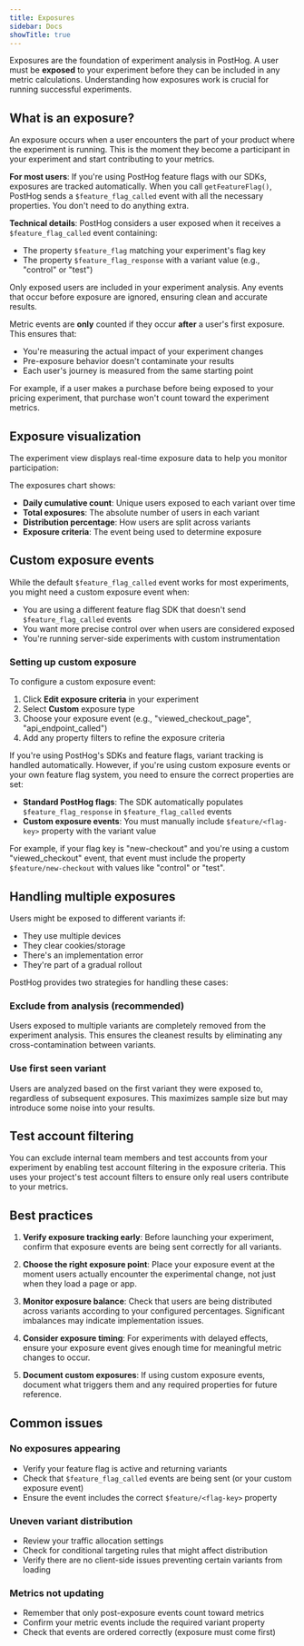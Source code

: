 ```yaml
---
title: Exposures
sidebar: Docs
showTitle: true
---
```



Exposures are the foundation of experiment analysis in PostHog. A user must be **exposed** to your experiment before they can be included in any metric calculations. Understanding how exposures work is crucial for running successful experiments.

## What is an exposure?

An exposure occurs when a user encounters the part of your product where the experiment is running. This is the moment they become a participant in your experiment and start contributing to your metrics.

**For most users**: If you're using PostHog feature flags with our SDKs, exposures are tracked automatically. When you call `getFeatureFlag()`, PostHog sends a `$feature_flag_called` event with all the necessary properties. You don't need to do anything extra.

**Technical details**: PostHog considers a user exposed when it receives a `$feature_flag_called` event containing:
- The property `$feature_flag` matching your experiment's flag key
- The property `$feature_flag_response` with a variant value (e.g., "control" or "test")

Only exposed users are included in your experiment analysis. Any events that occur before exposure are ignored, ensuring clean and accurate results.

<CalloutBox icon="IconInfo" title="Important: Exposure comes first" type="info">

Metric events are **only** counted if they occur **after** a user's first exposure. This ensures that:
- You're measuring the actual impact of your experiment changes
- Pre-exposure behavior doesn't contaminate your results
- Each user's journey is measured from the same starting point

For example, if a user makes a purchase before being exposed to your pricing experiment, that purchase won't count toward the experiment metrics.

</CalloutBox>

## Exposure visualization

The experiment view displays real-time exposure data to help you monitor participation:

<ProductScreenshot
  imageLight = "https://res.cloudinary.com/dmukukwp6/image/upload/exposure_2_light_354254b3e7.png"
  imageDark = "https://res.cloudinary.com/dmukukwp6/image/upload/exposure_2_dark_7c1c480e54.png"
  classes="rounded"
  alt="Screenshot of experiment exposures"
/>

The exposures chart shows:
- **Daily cumulative count**: Unique users exposed to each variant over time
- **Total exposures**: The absolute number of users in each variant
- **Distribution percentage**: How users are split across variants
- **Exposure criteria**: The event being used to determine exposure

## Custom exposure events

While the default `$feature_flag_called` event works for most experiments, you might need a custom exposure event when:

- You are using a different feature flag SDK that doesn't send `$feature_flag_called` events
- You want more precise control over when users are considered exposed
- You're running server-side experiments with custom instrumentation

### Setting up custom exposure

To configure a custom exposure event:

1. Click **Edit exposure criteria** in your experiment
2. Select **Custom** exposure type
3. Choose your exposure event (e.g., "viewed_checkout_page", "api_endpoint_called")
4. Add any property filters to refine the exposure criteria

<ProductScreenshot
  imageLight = "https://res.cloudinary.com/dmukukwp6/image/upload/exposure_criteria_light_b59c7a8a47.png"
  imageDark = "https://res.cloudinary.com/dmukukwp6/image/upload/exposure_criteria_dark_73e0a1ae87.png"
  classes="rounded"
  alt="Screenshot of edit exposure criteria"
/>

<CalloutBox icon="IconWarning" title="Important for custom implementations" type="caution">

If you're using PostHog's SDKs and feature flags, variant tracking is handled automatically. However, if you're using custom exposure events or your own feature flag system, you need to ensure the correct properties are set:

- **Standard PostHog flags**: The SDK automatically populates `$feature_flag_response` in `$feature_flag_called` events
- **Custom exposure events**: You must manually include `$feature/<flag-key>` property with the variant value

For example, if your flag key is "new-checkout" and you're using a custom "viewed_checkout" event, that event must include the property `$feature/new-checkout` with values like "control" or "test".

</CalloutBox>

## Handling multiple exposures

Users might be exposed to different variants if:
- They use multiple devices
- They clear cookies/storage
- There's an implementation error
- They're part of a gradual rollout

PostHog provides two strategies for handling these cases:

### Exclude from analysis (recommended)
Users exposed to multiple variants are completely removed from the experiment analysis. This ensures the cleanest results by eliminating any cross-contamination between variants.

### Use first seen variant
Users are analyzed based on the first variant they were exposed to, regardless of subsequent exposures. This maximizes sample size but may introduce some noise into your results.

## Test account filtering

You can exclude internal team members and test accounts from your experiment by enabling test account filtering in the exposure criteria. This uses your project's test account filters to ensure only real users contribute to your metrics.

## Best practices

1. **Verify exposure tracking early**: Before launching your experiment, confirm that exposure events are being sent correctly for all variants.

2. **Choose the right exposure point**: Place your exposure event at the moment users actually encounter the experimental change, not just when they load a page or app.

3. **Monitor exposure balance**: Check that users are being distributed across variants according to your configured percentages. Significant imbalances may indicate implementation issues.

4. **Consider exposure timing**: For experiments with delayed effects, ensure your exposure event gives enough time for meaningful metric changes to occur.

5. **Document custom exposures**: If using custom exposure events, document what triggers them and any required properties for future reference.

## Common issues

### No exposures appearing
- Verify your feature flag is active and returning variants
- Check that `$feature_flag_called` events are being sent (or your custom exposure event)
- Ensure the event includes the correct `$feature/<flag-key>` property

### Uneven variant distribution
- Review your traffic allocation settings
- Check for conditional targeting rules that might affect distribution
- Verify there are no client-side issues preventing certain variants from loading

### Metrics not updating

- Remember that only post-exposure events count toward metrics
- Confirm your metric events include the required variant property
- Check that events are ordered correctly (exposure must come first)